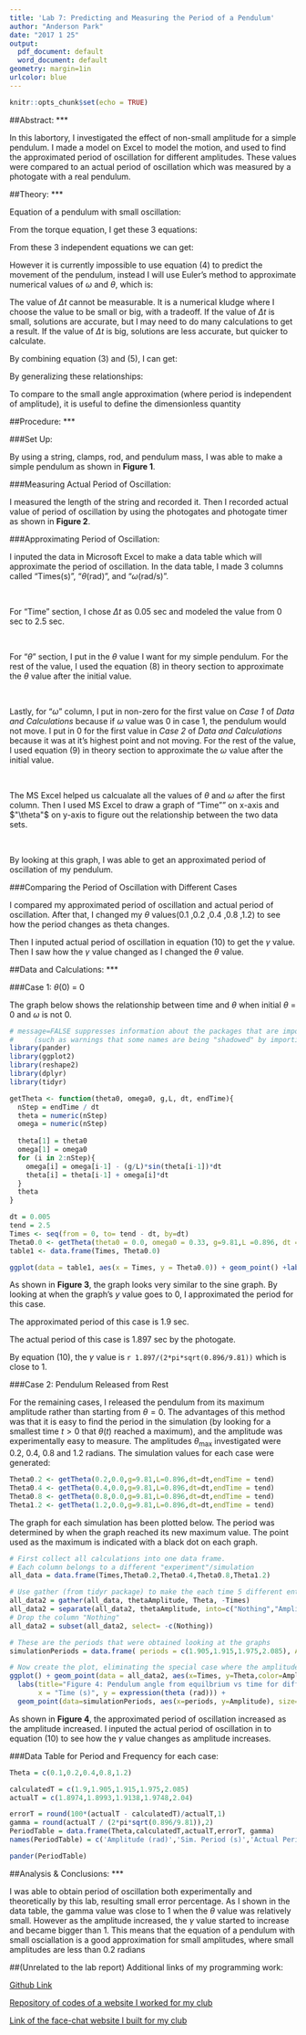 ```yaml
---
title: 'Lab 7: Predicting and Measuring the Period of a Pendulum'
author: "Anderson Park"
date: "2017 1 25"
output:
  pdf_document: default
  word_document: default
geometry: margin=1in
urlcolor: blue
---
```


```r
knitr::opts_chunk$set(echo = TRUE)
```

##Abstract:
***

In this labortory, I investigated the effect of non-small amplitude for a simple pendulum. I made a model on Excel to model the motion, and used to find the approximated period of oscillation for different amplitudes. These values were compared to an actual period of oscillation which was measured by a photogate with a real pendulum.

##Theory:
***

Equation of a pendulum with small oscillation:

\begin{align*}
  T = 2 \pi \sqrt{\frac{L}{g}} 
\end{align*}

From the torque equation, I get these 3 equations:

\begin{align}
  \tau = I*\alpha \\
  -mgL\sin(\theta) = mL^2\alpha \\
  \alpha = -\frac{g}{L}\sin(\theta) \\
\end{align}

From these 3 independent equations we can get:

\begin{align}
  \frac{d^2\theta}{dt^2} = -\frac{g}{L}\sin(\theta)
\end{align}

However it is currently impossible to use equation (4) to predict the movement of the pendulum, instead I will use Euler's method to approximate numerical values of $\omega$ and $\theta$, which is:

\begin{align}
  \omega(\Delta t) &= \omega(0) + \Delta t*\alpha(0) \\
  \theta(\Delta t) &= \theta(0) + \Delta t*\omega(\Delta t)
\end{align}

The value of $\Delta t$ cannot be measurable. It is a numerical kludge where I choose the value to be small or big, with a tradeoff. If the value of $\Delta t$ is small, solutions are accurate, but I may need to do many calculations to get a result. If the value of $\Delta t$ is big, solutions are less accurate, but quicker to calculate.

By combining equation (3) and (5), I can get:

\begin{align}
  \omega(\Delta t) = \omega(0) - \Delta t*\frac{g}{L}\sin(\theta)
\end{align}

By generalizing these relationships:

\begin{align}
  \theta(t+\Delta t) &= \theta(t) +\Delta t*\omega(t+\Delta t) \\
  \omega(t+\Delta t) &= \omega(t) -\Delta t*\frac{g}{L}\sin(\theta(t))
\end{align}

To compare to the small angle approximation (where period is independent of amplitude), it is useful to define the dimensionless quantity

\begin{align}
  \gamma = \frac{T_{\text{numerical}}}{T_{\text{small angle}}} = 
   \frac{T_{\text{apx.}}}{2 \pi \sqrt{\frac{L}{g}}} 
\end{align}

##Procedure:
***


###Set Up:

By using a string, clamps, rod, and pendulum mass, I was able to make a simple pendulum as shown in **Figure 1**.

\begin{center}
```r
knitr::include_graphics("./figure1ForPendulumReport.png")
```
\end{center}


###Measuring Actual Period of Oscillation:

I measured the length of the string and recorded it. Then I recorded actual value of period of oscillation by using the photogates and photogate timer as shown in **Figure 2**.


\begin{center}
```r
knitr::include_graphics("./figure2ForPendulumReport.png")
```
\end{center}

###Approximating Period of Oscillation:

I inputed the data in Microsoft Excel to make a data table which will approximate the period of oscillation. In the data table, I made 3 columns called "Times(s)", "$\theta$(rad)", and "$\omega$(rad/s)". 

\

For "Time" section, I chose $\Delta t$ as 0.05 sec and modeled the value from 0 sec to 2.5 sec.

\

For "$\theta$" section, I put in the $\theta$ value I want for my simple pendulum. For the rest of the value, I used the equation (8) in theory section to approximate the $\theta$ value after the initial value.

\

Lastly, for "$\omega$" column, I put in non-zero for the first value on *Case 1* of *Data and Calculations* because if $\omega$ value was 0 in case 1, the pendulum would not move. I put in 0 for the first value in *Case 2* of *Data and Calculations* because it was at it's highest point and not moving. For the rest of the value, I used equation (9) in theory section to approximate the $\omega$ value after the initial value.

\

The MS Excel helped us calcualate all the values of $\theta$ and $\omega$ after the first column. Then I used MS Excel to draw a graph of "Time"" on x-axis and $"\theta"$ on y-axis to figure out the relationship between the two data sets.

\

By looking at this graph, I was able to get an approximated period of oscillation of my pendulum. 

###Comparing the Period of Oscillation with Different Cases

I compared my approximated period of oscillation and actual period of oscillation. After that, I changed my $\theta$ values(0.1 ,0.2 ,0.4 ,0.8 ,1.2) to see how the period changes as theta changes.

Then I inputed actual period of oscillation in equation (10) to get the $\gamma$ value. Then I saw how the $\gamma$ value changed as I changed the $\theta$ value. 

##Data and Calculations:
***

###Case 1: $\theta(0)$ = 0
<br>

The graph below shows the relationship between time and $\theta$ when initial $\theta$ = 0 and $\omega$ is not 0.

```r
# message=FALSE suppresses information about the packages that are imported
#     (such as warnings that some names are being "shadowed" by importing packages that define the same functions)
library(pander)
library(ggplot2)
library(reshape2)
library(dplyr)
library(tidyr)

getTheta <- function(theta0, omega0, g,L, dt, endTime){
  nStep = endTime / dt
  theta = numeric(nStep)
  omega = numeric(nStep)
  
  theta[1] = theta0
  omega[1] = omega0
  for (i in 2:nStep){
    omega[i] = omega[i-1] - (g/L)*sin(theta[i-1])*dt
    theta[i] = theta[i-1] + omega[i]*dt
  }
  theta
}

dt = 0.005
tend = 2.5
Times <- seq(from = 0, to= tend - dt, by=dt)
Theta0.0 <- getTheta(theta0 = 0.0, omega0 = 0.33, g=9.81,L =0.896, dt = dt, endTime = tend)
table1 <- data.frame(Times, Theta0.0)
```

```r
ggplot(data = table1, aes(x = Times, y = Theta0.0)) + geom_point() +labs(title="Figure 3: Pendulum angle from equilbrium vs time for amplitude 0")
```


As shown in **Figure 3**, the graph looks very similar to the sine graph. By looking at when the graph's $y$ value goes to 0, I approximated the period for this case.

The approximated period of this case is 1.9 sec.

The actual period of this case is 1.897 sec by the photogate.

By equation (10), the $\gamma$ value is `r 1.897/(2*pi*sqrt(0.896/9.81))` which is close to 1.

###Case 2: Pendulum Released from Rest

For the remaining cases, I released the pendulum from its maximum amplitude rather than starting from $\theta = 0$. The advantages of this method was that it is easy to find the period in the simulation (by looking for a smallest time $t > 0$ that $\theta(t)$ reached a maximum), and the amplitude was experimentally easy to measure. The amplitudes $\theta_{\text{max}}$ investigated were 0.2, 0.4, 0.8 and 1.2 radians. The simulation values for each case were generated:
```r
Theta0.2 <- getTheta(0.2,0.0,g=9.81,L=0.896,dt=dt,endTime = tend)
Theta0.4 <- getTheta(0.4,0.0,g=9.81,L=0.896,dt=dt,endTime = tend)
Theta0.8 <- getTheta(0.8,0.0,g=9.81,L=0.896,dt=dt,endTime = tend)
Theta1.2 <- getTheta(1.2,0.0,g=9.81,L=0.896,dt=dt,endTime = tend)
```
The graph for each simulation has been plotted below. The period was determined by when the graph reached its new maximum value. The point used as the maximum is indicated with a black dot on each graph.

```r
# First collect all calculations into one data frame. 
# Each column belongs to a different "experiment"/simulation
all_data = data.frame(Times,Theta0.2,Theta0.4,Theta0.8,Theta1.2)

# Use gather (from tidyr package) to make the each time 5 different entries (one for each amplitude)
all_data2 = gather(all_data, thetaAmplitude, Theta, -Times)
all_data2 = separate(all_data2, thetaAmplitude, into=c("Nothing","Amplitude"),sep="a")
# Drop the column "Nothing"
all_data2 = subset(all_data2, select= -c(Nothing))

# These are the periods that were obtained looking at the graphs
simulationPeriods = data.frame( periods = c(1.905,1.915,1.975,2.085), Amplitude=c(0.2,0.4,0.8,1.2))

# Now create the plot, eliminating the special case where the amplitude was 0
ggplot() + geom_point(data = all_data2, aes(x=Times, y=Theta,color=Amplitude),size=0.4) +
  labs(title="Figure 4: Pendulum angle from equilbrium vs time for different amplitudes", 
       x = "Time (s)", y = expression(theta (rad))) + 
  geom_point(data=simulationPeriods, aes(x=periods, y=Amplitude), size=1.2)
```

As shown in **Figure 4**, the approximated period of oscillation increased as the amplitude increased. I inputed the actual period of oscillation in to equation (10) to see how the $\gamma$ value changes as amplitude increases.

###Data Table for Period and Frequency for each case:

```r
Theta = c(0.1,0.2,0.4,0.8,1.2)

calculatedT = c(1.9,1.905,1.915,1.975,2.085)
actualT = c(1.8974,1.8993,1.9138,1.9748,2.04)

errorT = round(100*(actualT - calculatedT)/actualT,1)
gamma = round(actualT / (2*pi*sqrt(0.896/9.81)),2)
PeriodTable = data.frame(Theta,calculatedT,actualT,errorT, gamma)
names(PeriodTable) = c('Amplitude (rad)','Sim. Period (s)','Actual Period (s)','Error (%)', 'gamma')

```

```r
pander(PeriodTable)
```

##Analysis & Conclusions:
***

I was able to obtain period of oscillation both experimentally and theoretically by this lab, resulting small error percentage. As I shown in the data table, the gamma value was close to 1 when the $\theta$ value was relatively small. However as the amplitude increased, the $\gamma$ value started to increase and became bigger than 1. This means that the equation of a pendulum with small osciallation is a good approximation for small amplitudes, where small amplitudes are less than 0.2 radians

##(Unrelated to the lab report) Additional links of my programming work:

[Github Link](https://github.com/jspark971)

[Repository of codes of a website I worked for my club](https://github.com/nooseman/dvtutors)

[Link of the face-chat website I built for my club](https://dvtutors.herokuapp.com)

